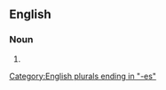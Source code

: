 ==English==

===Noun===
{{head|en|noun plural form}}

# {{plural of|abortiveness|lang=en}}

[[Category:English plurals ending in "-es"]]